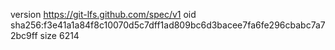 version https://git-lfs.github.com/spec/v1
oid sha256:f3e41a1a84f8c10070d5c7dff1ad809bc6d3bacee7fa6fe296cbabc7a72bc9ff
size 6214
